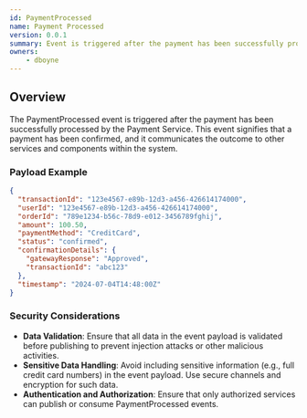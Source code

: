```yaml
---
id: PaymentProcessed
name: Payment Processed
version: 0.0.1
summary: Event is triggered after the payment has been successfully processed
owners:
    - dboyne
---
```



## Overview

The PaymentProcessed event is triggered after the payment has been successfully processed by the Payment Service. This event signifies that a payment has been confirmed, and it communicates the outcome to other services and components within the system.

<NodeGraph />

### Payload Example

```json 
{
  "transactionId": "123e4567-e89b-12d3-a456-426614174000",
  "userId": "123e4567-e89b-12d3-a456-426614174000",
  "orderId": "789e1234-b56c-78d9-e012-3456789fghij",
  "amount": 100.50,
  "paymentMethod": "CreditCard",
  "status": "confirmed",
  "confirmationDetails": {
    "gatewayResponse": "Approved",
    "transactionId": "abc123"
  },
  "timestamp": "2024-07-04T14:48:00Z"
}
```

### Security Considerations

- **Data Validation**: Ensure that all data in the event payload is validated before publishing to prevent injection attacks or other malicious activities.
- **Sensitive Data Handling**: Avoid including sensitive information (e.g., full credit card numbers) in the event payload. Use secure channels and encryption for such data.
- **Authentication and Authorization**: Ensure that only authorized services can publish or consume PaymentProcessed events.

<Footer />